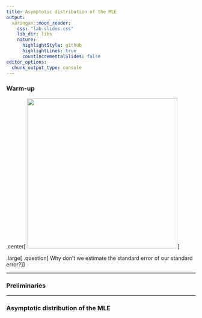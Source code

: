 ```yaml
---
title: Asymptotic distribution of the MLE
output:
  xaringan::moon_reader:
    css: "lab-slides.css"
    lib_dir: libs
    nature:
      highlightStyle: github
      highlightLines: true
      countIncrementalSlides: false
editor_options: 
  chunk_output_type: console
---
```


### Warm-up

.center[
<img src="https://imgs.xkcd.com/comics/error_bars.png" width="400">
]

.large[
.question[
Why don't we estimate the standard error of our standard error?
]
]

---

### Preliminaries

---

### Asymptotic distribution of the MLE

